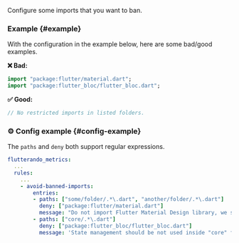 
<RuleDetails version="4.16.0" severity="warning" hasConfig />

Configure some imports that you want to ban.

### Example {#example}

With the configuration in the example below, here are some bad/good examples.

**❌ Bad:**

```dart
import "package:flutter/material.dart";
import "package:flutter_bloc/flutter_bloc.dart";
```

**✅ Good:**

```dart
// No restricted imports in listed folders.
```

### ⚙️ Config example {#config-example}

The `paths` and `deny` both support regular expressions.

```yaml
flutterando_metrics:
  ...
  rules:
    ...
    - avoid-banned-imports:
        entries:
        - paths: ["some/folder/.*\.dart", "another/folder/.*\.dart"]
          deny: ["package:flutter/material.dart"]
          message: "Do not import Flutter Material Design library, we should not depend on it!"
        - paths: ["core/.*\.dart"]
          deny: ["package:flutter_bloc/flutter_bloc.dart"]
          message: 'State management should be not used inside "core" folder.'
```
